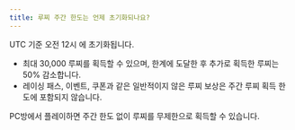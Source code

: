 ```yaml
---
title: 루찌 주간 한도는 언제 초기화되나요?
---
```


UTC 기준 오전 12시 에 초기화됩니다.

- 최대 30,000 루찌를 획득할 수 있으며, 한계에 도달한 후 추가로 획득한 루찌는 50% 감소합니다.
- 레이싱 패스, 이벤트, 쿠폰과 같은 일반적이지 않은 루찌 보상은 주간 루찌 획득 한도에 포함되지 않습니다.

<Bq>PC방에서 플레이하면 주간 한도 없이 루찌를 무제한으로 획득할 수 있습니다.</Bq>